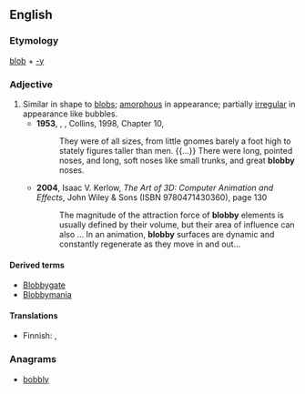 ==English==

===Etymology===
[[blob]] + [[-y]]

===Adjective===
{{en-adj|er}}

# Similar in shape to [[blob]]s; [[amorphous]] in appearance; partially [[irregular]] in appearance like bubbles.
#* '''1953''', {{w|C. S. Lewis}}, ''{{w|The Silver Chair}}'', Collins, 1998, Chapter 10,
#*: They were of all sizes, from little gnomes barely a foot high to stately figures taller than men. {{...}} There were long, pointed noses, and long, soft noses like small trunks, and great '''blobby''' noses. 
#* '''2004''', Isaac V. Kerlow, ''The Art of 3D: Computer Animation and Effects'', John Wiley & Sons (ISBN 9780471430360), page 130
#*: The magnitude of the attraction force of '''blobby''' elements is usually defined by their volume, but their area of influence can also ... In an animation, '''blobby''' surfaces are dynamic and constantly regenerate as they move in and out...

====Derived terms====
* [[Blobbygate]]
* [[Blobbymania]]

====Translations====
{{trans-top|similar in shape and appearance to blobs}}
* Finnish: {{t|fi|kokkareinen}}, {{t|fi|klimppinen}}
{{trans-mid}}
{{trans-bottom}}

===Anagrams===
* [[bobbly#English|bobbly]]